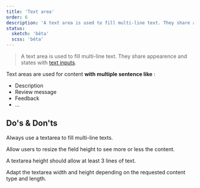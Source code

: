 ```yaml
---
title: 'Text area'
order: 6
description: 'A text area is used to fill multi-line text. They share appearence and states with text inputs'
status:
  sketch: 'bêta'
  scss: 'bêta'
---
```


> A text area is used to fill multi-line text. They share appearence and states with [text inputs](/Components/TextInput/).

<Preview path="textarea" nude />

Text areas are used for content **with multiple sentence like** :

- Description
- Review message
- Feedback
- ...

## Do's & Don'ts

<HintItem>Always use a textarea to fill multi-line texts.</HintItem>

<HintItem>
  Allow users to resize the field height to see more or less the content.
</HintItem>

<HintItem>A textarea height should allow at least 3 lines of text.</HintItem>

<HintItem>
  Adapt the textarea width and height depending on the requested content type
  and length.
</HintItem>

